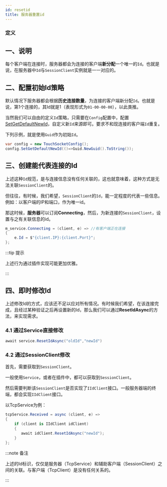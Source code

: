 ```yaml
---
id: resetid
title: 服务器重置id
---
```



### 定义

<TouchSocketDefinition />


## 一、说明

每个客户端在连接时，服务器都会为连接的客户端**新分配**一个唯一的`Id`。也就是说，在服务器中`Id`与`SessionClient`实例就是一一对应的。

<BilibiliCard title="服务器在任意时刻重置Id" link="https://www.bilibili.com/cheese/play/ep1541409" isPro="true"/>

## 二、配置初始Id策略

默认情况下服务器都会根据**历史连接数量**，为连接的客户端新分配`Id`。也就是说，第1个连接的，其Id就是1（表现形式为`01-00-00-00`），以此类推。

当然我们可以自由的定义`Id`策略，只需要在`Config`配置中，配置[SetGetDefaultNewId](./tcpservice.mdx)，自定义新`Id`来源即可。要求不和现连接的客户端`Id`重复。

下列示例，就是使用`Guid`作为初始`Id`。

```csharp showLineNumbers
var config = new TouchSocketConfig();
config.SetGetDefaultNewId(()=>Guid.NewGuid().ToString());
```

## 三、创建能代表连接的Id

上述这种`Id`规范，是与连接信息没有任何关联的，这也就意味着，这种方式是无法关联`SessionClient`的。

但往往，有时候，我们希望，`SessionClient`的`Id`，能一定程度的代表一些信息。例如：以客户端的IP和端口，作为唯一id。

那这时候，**服务器**可以订阅**Connecting**，然后，为新连接的`SessionClient`，设置与之有关联信息的id。

```csharp showLineNumbers
m_service.Connecting = (client, e) => //有客户端正在连接
{
    e.Id = $"{client.IP}:{client.Port}";
};
```

:::tip 提示

上述行为通过插件实现可能更加优雅。

::: 

## 四、即时修改Id

上述修改Id的方式，应该还不足以应对所有情况。有时候我们希望，在该连接完成，且经过某种验证之后再设置新的Id，那么我们可以通过**ResetIdAsync**的方法，来实现需求。

### 4.1 通过Service直接修改

```csharp showLineNumbers
await service.ResetIdAsync("oldId","newId")
```

### 4.2 通过SessionClient修改

首先，需要获取到`SessionClient`。

一般使用`Service`，或者在插件中，都可以获取到`SessionClient`。

然后需要判断该`SessionClient`是否实现了`IIdClient`接口。一般服务器端的终端，都会实现`IIdClient`接口。

以TcpService为例：

```csharp {3-6} showLineNumbers
tcpService.Received = async (client, e) =>
{
    if (client is IIdClient idClient)
    {
       await idClient.ResetIdAsync("newId");
    }
};
```

:::note 备注

上述的Id标识，仅仅是服务器（TcpService）和辅助客户端（SessionClient）之间的关联。与客户端（TcpClient）是没有任何关系的。

:::  